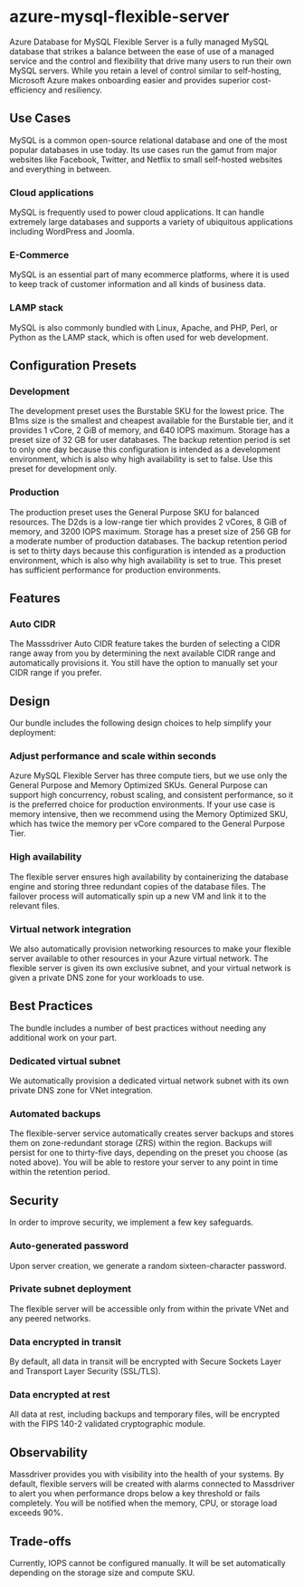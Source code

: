 # azure-mysql-flexible-server
Azure Database for MySQL Flexible Server is a fully managed MySQL database that strikes a balance between the ease of use of a managed service and the control and flexibility that drive many users to run their own MySQL servers. While you retain a level of control similar to self-hosting, Microsoft Azure makes onboarding easier and provides superior cost-efficiency and resiliency.

## Use Cases 
MySQL is a common open-source relational database and one of the most popular databases in use today. Its use cases run the gamut from major websites like Facebook, Twitter, and Netflix to small self-hosted websites and everything in between.
### Cloud applications
MySQL is frequently used to power cloud applications. It can handle extremely large databases and supports a variety of ubiquitous applications including WordPress and Joomla.
### E-Commerce
MySQL is an essential part of many ecommerce platforms, where it is used to keep track of customer information and all kinds of business data.
### LAMP stack
MySQL is also commonly bundled with Linux, Apache, and PHP, Perl, or Python as the LAMP stack, which is often used for web development.

## Configuration Presets 
### Development
The development preset uses the Burstable SKU for the lowest price. The B1ms size is the smallest and cheapest available for the Burstable tier, and it provides 1 vCore, 2 GiB of memory, and 640 IOPS maximum. Storage has a preset size of 32 GB for user databases. The backup retention period is set to only one day because this configuration is intended as a development environment, which is also why high availability is set to false. Use this preset for development only.
### Production
The production preset uses the General Purpose SKU for balanced resources. The D2ds is a low-range tier which provides 2 vCores, 8 GiB of memory, and 3200 IOPS maximum. Storage has a preset size of 256 GB for a moderate number of production databases. The backup retention period is set to thirty days because this configuration is intended as a production environment, which is also why high availability is set to true. This preset has sufficient performance for production environments.

## Features
### Auto CIDR
The Masssdriver Auto CIDR feature takes the burden of selecting a CIDR range away from you by determining the next available CIDR range and automatically provisions it. You still have the option to manually set your CIDR range if you prefer.

## Design 
Our bundle includes the following design choices to help simplify your deployment:
### Adjust performance and scale within seconds
Azure MySQL Flexible Server has three compute tiers, but we use only the General Purpose and Memory Optimized SKUs. General Purpose can support high concurrency, robust scaling, and consistent performance, so it is the preferred choice for production environments. If your use case is memory intensive, then we recommend using the Memory Optimized SKU, which has twice the memory per vCore compared to the General Purpose Tier.
### High availability
The flexible server ensures high availability by containerizing the database engine and storing three redundant copies of the database files. The failover process will automatically spin up a new VM and link it to the relevant files.
### Virtual network integration
We also automatically provision networking resources to make your flexible server available to other resources in your Azure virtual network. The flexible server is given its own exclusive subnet, and your virtual network is given a private DNS zone for your workloads to use.

## Best Practices
The bundle includes a number of best practices without needing any additional work on your part.
### Dedicated virtual subnet
We automatically provision a dedicated virtual network subnet with its own private DNS zone for VNet integration.
### Automated backups
The flexible-server service automatically creates server backups and stores them on zone-redundant storage (ZRS) within the region. Backups will persist for one to thirty-five days, depending on the preset you choose (as noted above). You will be able to restore your server to any point in time within the retention period.

## Security 
In order to improve security, we implement a few key safeguards. 
### Auto-generated password
Upon server creation, we generate a random sixteen-character password.
### Private subnet deployment
The flexible server will be accessible only from within the private VNet and any peered networks.
### Data encrypted in transit
By default, all data in transit will be encrypted with Secure Sockets Layer and Transport Layer Security (SSL/TLS).
### Data encrypted at rest
All data at rest, including backups and temporary files, will be encrypted with the FIPS 140-2 validated cryptographic module.

## Observability 
Massdriver provides you with visibility into the health of your systems. By default, flexible servers will be created with alarms connected to Massdriver to alert you when performance drops below a key threshold or fails completely. You will be notified when the memory, CPU, or storage load exceeds 90%.

## Trade-offs 
Currently, IOPS cannot be configured manually.  It will be set automatically depending on the storage size and compute SKU.

